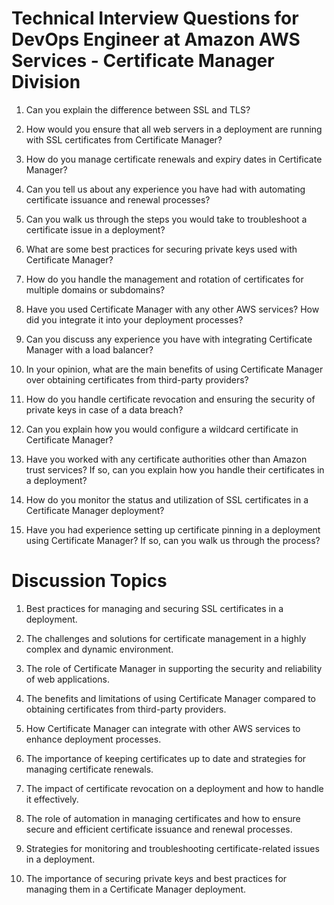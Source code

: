 

# Technical Interview Questions for DevOps Engineer at Amazon AWS Services - Certificate Manager Division

1. Can you explain the difference between SSL and TLS?

2. How would you ensure that all web servers in a deployment are running with SSL certificates from Certificate Manager? 

3. How do you manage certificate renewals and expiry dates in Certificate Manager?

4. Can you tell us about any experience you have had with automating certificate issuance and renewal processes?

5. Can you walk us through the steps you would take to troubleshoot a certificate issue in a deployment?

6. What are some best practices for securing private keys used with Certificate Manager?

7. How do you handle the management and rotation of certificates for multiple domains or subdomains?

8. Have you used Certificate Manager with any other AWS services? How did you integrate it into your deployment processes?

9. Can you discuss any experience you have with integrating Certificate Manager with a load balancer?

10. In your opinion, what are the main benefits of using Certificate Manager over obtaining certificates from third-party providers?

11. How do you handle certificate revocation and ensuring the security of private keys in case of a data breach?

12. Can you explain how you would configure a wildcard certificate in Certificate Manager?

13. Have you worked with any certificate authorities other than Amazon trust services? If so, can you explain how you handle their certificates in a deployment?

14. How do you monitor the status and utilization of SSL certificates in a Certificate Manager deployment?

15. Have you had experience setting up certificate pinning in a deployment using Certificate Manager? If so, can you walk us through the process?

# Discussion Topics

1. Best practices for managing and securing SSL certificates in a deployment.

2. The challenges and solutions for certificate management in a highly complex and dynamic environment.

3. The role of Certificate Manager in supporting the security and reliability of web applications.

4. The benefits and limitations of using Certificate Manager compared to obtaining certificates from third-party providers.

5. How Certificate Manager can integrate with other AWS services to enhance deployment processes.

6. The importance of keeping certificates up to date and strategies for managing certificate renewals.

7. The impact of certificate revocation on a deployment and how to handle it effectively.

8. The role of automation in managing certificates and how to ensure secure and efficient certificate issuance and renewal processes.

9. Strategies for monitoring and troubleshooting certificate-related issues in a deployment.

10. The importance of securing private keys and best practices for managing them in a Certificate Manager deployment.